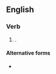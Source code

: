==English==

===Verb===
{{head|en|verb form}}

# {{present participle of|feague|lang=en|nocat=1}}.

====Alternative forms====
* {{l|en|feaking}}